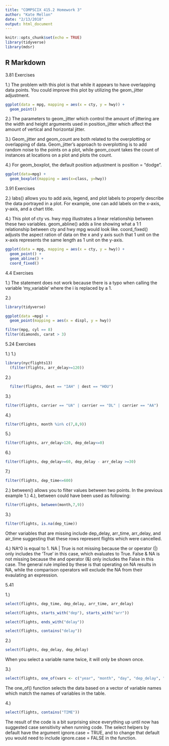 ```yaml
---
title: "COMPSCIX 415.2 Homework 3"
author: "Kate Mellon"
date: "2/13/2018"
output: html_document
---
```


```r
knitr::opts_chunk$set(echo = TRUE)
library(tidyverse)
library(mdsr)
```

## R Markdown

3.81 Exercises

1.) The problem with this plot is that while it appears to have overlapping data points. You could improve this plot by utilizing the geom_jitter adjustment. 

```r
ggplot(data = mpg, mapping = aes(x = cty, y = hwy)) + 
  geom_point()
```

2.) The parameters to geom_jitter which control the amount of jittering are the width and height arguments used in position_jitter which affect the amount of vertical and horizontal jitter.

3.) Geom_jitter and geom_count are both related to the overplotting or overlapping of data. Geom_jitter's approach to overplotting is to add random noise to the points on a plot, while geom_count takes the count of instances at locations on a plot and plots the count. 

4.) For geom_boxplot, the default position adjustment is position = "dodge".

```r
ggplot(data=mpg) +
  geom_boxplot(mapping = aes(x=class, y=hwy))
```

3.91 Exercises

2.) labs() allows you to add axis, legend, and plot labels to properly describe the data portrayed in a plot. For example, one can add labels on the x-axis, y-axis, and a chart title. 

4.) This plot of cty vs. hwy mpg illustrates a linear relationship between these two variables. geom_abline() adds a line showing what a 1:1 relationship between cty and hwy mpg would look like. coord_fixed() adjusts the aspect ration of data on the x and y axis such that 1 unit on the x-axis represents the same length as 1 unit on the y-axis.

```r
ggplot(data = mpg, mapping = aes(x = cty, y = hwy)) +
  geom_point() + 
  geom_abline() +
  coord_fixed()
```

4.4 Exercises

1.) The statement does not work because there is a typo when calling the variable 'my_variable' where the i is replaced by a 1. 

2.) 

```r
library(tidyverse)

ggplot(data =mpg) + 
  geom_point(mapping = aes(x = displ, y = hwy)) 

filter(mpg, cyl == 8) 
filter(diamonds, carat > 3)
```

5.24 Exercises

1.) 
  1.) 

```r
library(nycflights13)
  (filter(flights, arr_delay>=120))
```

  2.) 
```r
  filter(flights, dest == "IAH" | dest == "HOU")
```
  
  3.)
```r
filter(flights, carrier == "UA" | carrier == "DL" | carrier == "AA")
```
  
  4.) 
```r
filter(flights, month %in% c(7,8,9))
```
  
  5.) 
```r
filter(flights, arr_delay>120, dep_delay<=0)
```
  
  6.) 
```r
filter(flights, dep_delay>=60, dep_delay - arr_delay >=30)
```
  
  7.)
```r
filter(flights, dep_time<=600)
```
  
2.) between() allows you to filter values between two points. In the previous example 1.) 4.), between could have been used as following:

```r
filter(flights, between(month,7,9))
```

3.)
```r
filter(flights, is.na(dep_time))
```

Other variables that are missing include dep_delay, arr_time, arr_delay, and air_time suggesting that these rows represent flights which were cancelled. 

4.) NA^0 is equal to 1. NA | True is not missing because the or operator (|) only includes the 'True' in this case, which evaluates to True. False & NA is not missing because the and operator (&) only includes the False in this case. The general rule implied by these is that operating on NA results in NA, while the comparison operators will exclude the NA from their evaulating an expression. 


5.41

1.) 
```r
select(flights, dep_time, dep_delay, arr_time, arr_delay)
```


```r
select(flights, starts_with("dep"), starts_with("arr"))
```


```r
select(flights, ends_with("delay"))
```


```r
select(flights, contains("delay"))
```

2.) 

```r
select(flights, dep_delay, dep_delay)
```

When you select a variable name twice, it will only be shown once. 

3.) 

```r

select(flights, one_of(vars <- c("year", "month", "day", "dep_delay", "arr_delay")))
```

The one_of() function selects the data based on a vector of variable names which match the names of variables in the table.

4.) 
```r
select(flights, contains("TIME"))
```

The result of the code is a bit surprising since everything up until now has suggested case sensitivity when running code. The select helpers by default have the argument ignore.case = TRUE, and to change that default you would need to include ignore.case = FALSE in the function. 

